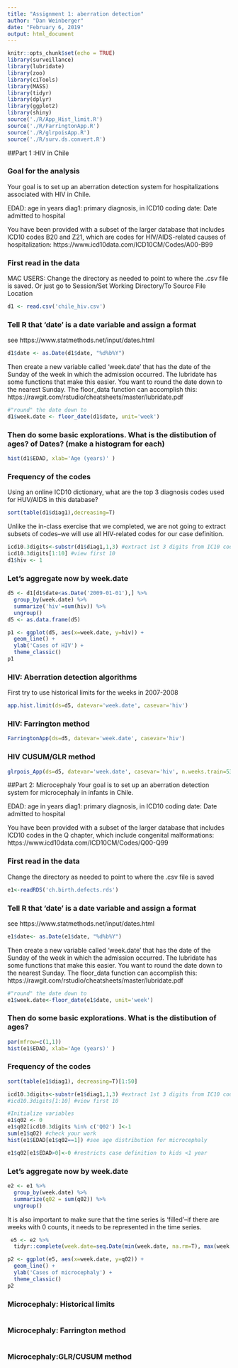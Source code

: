 ```yaml
---
title: "Assignment 1: aberration detection"
author: "Dan Weinberger"
date: "February 6, 2019"
output: html_document
---
```


```r
knitr::opts_chunk$set(echo = TRUE)
library(surveillance)
library(lubridate)
library(zoo)
library(ciTools)
library(MASS)
library(tidyr)
library(dplyr)
library(ggplot2)
library(shiny)
source('./R/App_Hist_limit.R')
source('./R/FarringtonApp.R')
source('./R/glrpoisApp.R')
source('./R/surv.ds.convert.R')
```

##Part 1 :HIV in Chile

### Goal for the analysis
Your goal is to set up an aberration detection system for hospitalizations associated with HIV in Chile. 

EDAD: age in years
diag1: primary diagnosis, in ICD10 coding
date: Date admitted to hospital 

You have been provided with a subset of the larger database that includes ICD10 codes B20 and Z21, which are codes for HIV/AIDS-related causes of hospitalization: https://www.icd10data.com/ICD10CM/Codes/A00-B99

### First read in the data 

MAC USERS: Change the directory as needed to point to where the .csv file is saved. Or just go to Session/Set Working Directory/To Source File Location

```r
d1 <- read.csv('chile_hiv.csv')
```

### Tell R that 'date' is a date variable and assign a format
see https://www.statmethods.net/input/dates.html
```r
d1$date <- as.Date(d1$date, "%d%b%Y")
```

Then create a new variable called 'week.date' that has the date of the Sunday of the week in which the admission occurred. The lubridate has some functions that make this easier. You want to round the date down to the nearest Sunday. The floor_data function can accomplish this: https://rawgit.com/rstudio/cheatsheets/master/lubridate.pdf

```r
#"round" the date down to 
d1$week.date <- floor_date(d1$date, unit='week')
```


### Then do some basic explorations. What is the distibution of ages? of Dates? (make a histogram for each)
```r
hist(d1$EDAD, xlab='Age (years)' )
```

### Frequency of the codes

Using an online ICD10 dictionary, what are the top 3 diagnosis codes used for HUV/AIDS in this database? 

```r
sort(table(d1$diag1),decreasing=T)
```

Unlike the in-class exercise that we completed, we are not going to extract subsets of codes--we will use all HIV-related codes for our case definition.

```r
icd10.3digits<-substr(d1$diag1,1,3) #extract 1st 3 digits from IC10 code
icd10.3digits[1:10] #view first 10
d1$hiv <- 1

```

### Let's aggregate now by week.date

```r
d5 <- d1[d1$date<as.Date('2009-01-01'),] %>%
  group_by(week.date) %>%
  summarize('hiv'=sum(hiv)) %>%
  ungroup()
d5 <- as.data.frame(d5)
```


```r

p1 <- ggplot(d5, aes(x=week.date, y=hiv)) +
  geom_line() +
  ylab('Cases of HIV') +
  theme_classic()
p1

```


### HIV: Aberration detection algorithms

First try to use historical limits for the weeks in 2007-2008
```r
app.hist.limit(ds=d5, datevar='week.date', casevar='hiv')
```



### HIV: Farrington method
```r
FarringtonApp(ds=d5, datevar='week.date', casevar='hiv')
```
### HIV CUSUM/GLR method
```r
glrpois_App(ds=d5, datevar='week.date', casevar='hiv', n.weeks.train=53)

```


##Part 2: Microcephaly 
Your goal is to set up an aberration detection system for microcephaly in infants in Chile. 

EDAD: age in years
diag1: primary diagnosis, in ICD10 coding
date: Date admitted to hospital 

You have been provided with a subset of the larger database that includes ICD10 codes in the Q chapter, which include congenital malformations: https://www.icd10data.com/ICD10CM/Codes/Q00-Q99

### First read in the data 
Change the directory as needed to point to where the .csv file is saved
```r
e1<-readRDS('ch.birth.defects.rds')

```

### Tell R that 'date' is a date variable and assign a format
see https://www.statmethods.net/input/dates.html
```r
e1$date<- as.Date(e1$date, "%d%b%Y")
```

Then create a new variable called 'week.date' that has the date of the Sunday of the week in which the admission occurred. The lubridate has some functions that make this easier. You want to round the date down to the nearest Sunday. The floor_data function can accomplish this: https://rawgit.com/rstudio/cheatsheets/master/lubridate.pdf

```r
#"round" the date down to 
e1$week.date<-floor_date(e1$date, unit='week')
```


### Then do some basic explorations. What is the distibution of ages? 
```r
par(mfrow=c(1,1))
hist(e1$EDAD, xlab='Age (years)' )
```

### Frequency of the codes

```r
sort(table(e1$diag1), decreasing=T)[1:50]
```


```r
icd10.3digits<-substr(e1$diag1,1,3) #extract 1st 3 digits from IC10 code
#icd10.3digits[1:10] #view first 10

#Initialize variables
e1$q02 <- 0
e1$q02[icd10.3digits %in% c('Q02') ]<-1
sum(e1$q02) #check your work
hist(e1$EDAD[e1$q02==1]) #see age distribution for microcephaly

e1$q02[e1$EDAD>0]<-0 #restricts case definition to kids <1 year


```

### Let's aggregate now by week.date

```r
e2 <- e1 %>%
  group_by(week.date) %>%
  summarize(q02 = sum(q02)) %>%
  ungroup()
```

It is also important to make sure that the time series is 'filled'--if there are weeks with 0 counts, it needs to be represented in the time series.

```r
 e5 <- e2 %>%
  tidyr::complete(week.date=seq.Date(min(week.date, na.rm=T), max(week.date, na.rm=T), 'week'), fill=list(q02=0)) #fills 0s

```



```r
p2 <- ggplot(e5, aes(x=week.date, y=q02)) +
  geom_line() +
  ylab('Cases of microcephaly') +
  theme_classic()
p2
```


### Microcephaly: Historical limits

```r

```

### Microcephaly: Farrington method

```r

```

### Microcephaly:GLR/CUSUM method

```r

```






